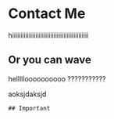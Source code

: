 
# Contact Me

hiiiiiiiiiiiiiiiiiiiiiiiiiiiiiiiiiiiiiiiiiiiiii

## Or you can wave

hellllloooooooooo ???????????

<Wave/>
aoksjdaksjd

<div style = {{background: 'red'}}> 
    
    ## Important

</div>
